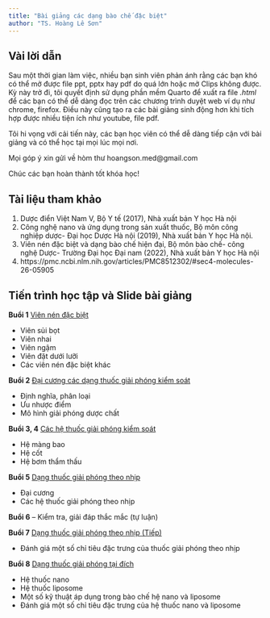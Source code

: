```yaml
---
title: "Bài giảng các dạng bào chế đặc biệt"
author: "TS. Hoàng Lê Sơn"
---
```

## Vài lời dẫn

Sau một thời gian làm việc, nhiều bạn sinh viên phản ánh rằng các bạn khó có thể mở được file ppt, pptx hay pdf do quá lớn hoặc mở Clips không được. Kỳ này trở đi, tôi quyết định sử dụng phần mềm Quarto để xuất ra file *.html* để các bạn có thể dễ dàng đọc trên các chương trình duyệt web ví dụ như chrome, firefox. Điều này cũng tạo ra các bài giảng sinh động hơn khi tích hợp được nhiều tiện ích như youtube, file pdf. 

Tôi hi vọng với cải tiến này, các bạn học viên có thể dễ dàng tiếp cận với bài giảng và có thể học tại mọi lúc mọi nơi.

Mọi góp ý xin gửi về hòm thư hoangson.med@gmail.com

Chúc các bạn hoàn thành tốt khóa học! 

## Tài liệu tham khảo

1. Dược điển Việt Nam V, Bộ Y tế (2017), Nhà xuất bản Y học Hà nội
2. Công nghệ nano và ứng dụng trong sản xuất thuốc, Bộ môn công nghiệp dược- Đại học Dược Hà nội (2019), Nhà xuất bản Y học Hà nội.
3. Viên nén đặc biệt và dạng bào chế hiện đại, Bộ môn bào chế- công nghệ Dược- Trường Đại học Đại nam (2022), Nhà xuất bản Y học Hà nội
4. https://pmc.ncbi.nlm.nih.gov/articles/PMC8512302/#sec4-molecules-26-05905

## Tiến trình học tập và Slide bài giảng 



**Buổi 1** [Viên nén đặc biệt](Bai1.qmd) 

- Viên sủi bọt
- Viên nhai
- Viên ngậm
- Viên đặt dưới lưỡi
- Các viên nén đặc biệt khác

**Buổi 2**  [Đại cương các dạng thuốc giải phóng kiểm soát](Bai2.qmd)

- Định nghĩa, phân loại
- Ưu nhược điểm 
- Mô hình giải phóng dược chất

**Buổi 3, 4** [Các hệ thuốc giải phóng kiểm soát](Bai3.qmd)

- Hệ màng bao
- Hệ cốt
- Hệ bơm thẩm thấu

**Buổi 5** [Dạng thuốc giải phóng theo nhịp](Bai4.qmd)

- Đại cương
- Các hệ thuốc giải phóng theo nhịp

**Buổi 6** – Kiểm tra, giải đáp thắc mắc (tự luận)

**Buổi 7** [Dạng thuốc giải phóng theo nhịp (Tiếp)](Bai4.qmd)

- Đánh giá một số chỉ tiêu đặc trưng của thuốc giải phóng theo nhịp

**Buổi 8** [Dạng thuốc giải phóng tại đích](Bai5.qmd)

- Hệ thuốc nano
- Hệ thuốc liposome
- Một số kỹ thuật áp dụng trong bào chế hệ nano và liposome
- Đánh giá một số chỉ tiêu đặc trưng của hệ thuốc nano và liposome

    


